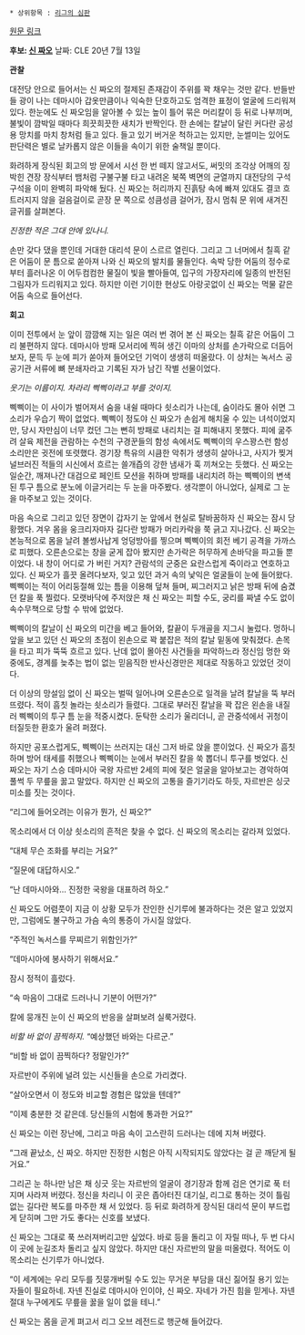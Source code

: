  * 상위항목 : [[리그의 심판]]

[http://na.leagueoflegends.com/board/showthread.php?t=167487 원문 링크]

'''후보: [[신 짜오]]'''
날짜: CLE 20년 7월 13일
 
'''관찰'''
 
대전당 안으로 들어서는 신 짜오의 절제된 존재감이 주위를 꽉 채우는 것만 같다. 반들반들 광이 나는 데마시아 갑옷만큼이나 익숙한 단호하고도 엄격한 표정이 얼굴에 드리워져 있다. 한눈에도 신 짜오임을 알아볼 수 있는 높이 틀어 묶은 머리칼이 등 뒤로 나부끼며, 불빛이 깜박일 때마다 희끗희끗한 새치가 반짝인다. 한 손에는 칼날이 달린 커다란 공성용 망치를 마치 창처럼 들고 있다. 들고 있기 버거운 척하고는 있지만, 눈썰미는 있어도 판단력은 별로 날카롭지 않은 이들을 속이기 위한 술책일 뿐이다.
 
화려하게 장식된 회고의 방 문에서 시선 한 번 떼지 않고서도, 써밋의 조각상 어깨의 징 박힌 견장 장식부터 뱀처럼 구불구불 타고 내려온 북쪽 벽면의 균열까지 대전당의 구석구석을 이미 완벽히 파악해 뒀다. 신 짜오는 허리까지 진흙탕 속에 빠져 있대도 결코 흐트러지지 않을 걸음걸이로 곧장 문 쪽으로 성큼성큼 걸어가, 잠시 멈춰 문 위에 새겨진 글귀를 살펴본다.
 
''진정한 적은 그대 안에 있나니.''
 
손만 갖다 댔을 뿐인데 거대한 대리석 문이 스르르 열린다. 그리고 그 너머에서 칠흑 같은 어둠이 문 틈으로 쏟아져 나와 신 짜오의 발치를 물들인다. 속박 당한 어둠의 정수로부터 흘러나온 이 어두컴컴한 물질이 빛을 빨아들여, 입구의 가장자리에 일종의 반전된 그림자가 드리워지고 있다. 하지만 이런 기이한 현상도 아랑곳없이 신 짜오는 먹물 같은 어둠 속으로 들어선다.
 
 
'''회고'''
 
이미 전투에서 눈 앞이 깜깜해 지는 일은 여러 번 겪어 본 신 짜오는 칠흑 같은 어둠이 그리 불편하지 않다. 데마시아 방패 모서리에 찍혀 생긴 이마의 상처를 손가락으로 더듬어보자, 문득 두 눈에 피가 쏟아져 들어오던 기억이 생생히 떠올랐다. 이 상처는 녹서스 공공기관 서류에 뼈 분쇄자라고 기록된 자가 남긴 작별 선물이었다.
 
''웃기는 이름이지. 차라리 삑삑이라고 부를 것이지.''
 
삑삑이는 이 사이가 벌어져서 숨을 내쉴 때마다 쇳소리가 나는데, 숨이라도 몰아 쉬면 그 소리가 우습기 짝이 없었다. 삑삑이 정도야 신 짜오가 손쉽게 해치울 수 있는 녀석이었지만, 당시 자만심이 너무 컸던 그는 뻔히 방패로 내리치는 걸 피해내지 못했다. 피에 굶주려 살육 제전을 관람하는 수천의 구경꾼들의 함성 속에서도 삑삑이의 우스꽝스런 함성 소리만은 귓전에 또렷했다. 경기장 특유의 시큼한 악취가 생생히 살아나고, 사지가 찢겨 널브러진 적들의 시신에서 흐르는 쓸개즙의 강한 냄새가 훅 끼쳐오는 듯했다. 신 짜오는 일순간, 깨져나간 대검으로 페인트 모션을 취하며 방패를 내리치려 하는 삑삑이의 변색된 투구 틈으로 분노에 이글거리는 두 눈을 마주봤다. 생각뿐이 아니었다, 실제로 그 눈을 마주보고 있는 것이다.
 
마음 속으로 그리고 있던 장면이 갑자기 눈 앞에서 현실로 탈바꿈하자 신 짜오는 잠시 당황했다. 겨우 몸을 웅크리자마자 길다란 방패가 머리카락을 쭉 긁고 지나갔다. 신 짜오는 본능적으로 몸을 날려 볼썽사납게 엉덩방아를 찧으며 삑삑이의 회전 베기 공격을 가까스로 피했다. 오른손으로는 창을 굳게 잡아 봤지만 손가락은 허무하게 손바닥을 파고들 뿐이었다. 내 창이 어디로 가 버린 거지? 관람석의 군중은 요란스럽게 죽이라고 연호하고 있다. 신 짜오가 흘끗 올려다보자, 잊고 있던 과거 속의 낯익은 얼굴들이 눈에 들어왔다. 삑삑이는 적이 어리둥절해 있는 틈을 이용해 덮쳐 들며, 찌그러지고 낡은 방패 뒤에 숨겼던 칼을 푹 찔렀다. 모랫바닥에 주저앉은 채 신 짜오는 피할 수도, 궁리를 짜낼 수도 없이 속수무책으로 당할 수 밖에 없었다.
 
삑삑이의 칼날이 신 짜오의 미간을 베고 들어와, 칼끝이 두개골을 지그시 눌렀다. 멍하니 앞을 보고 있던 신 짜오의 초점이 왼손으로 꽉 붙잡은 적의 칼날 밑동에 맞춰졌다. 손목을 타고 피가 뚝뚝 흐르고 있다. 난데 없이 몰아친 사건들을 파악하느라 정신임 멍한 와중에도, 경계를 늦추는 법이 없는 믿음직한 반사신경만은 제대로 작동하고 있었던 것이다.
 
더 이상의 망설임 없이 신 짜오는 벌떡 일어나며 오른손으로 일격을 날려 칼날을 뚝 부러뜨렸다. 적이 흠칫 놀라는 쇳소리가 들렸다. 그대로 부러진 칼날을 꽉 잡은 왼손을 내질러 삑삑이의 투구 틈 눈을 적중시켰다. 둔탁한 소리가 울리더니, 곧 관중석에서 귀청이 터질듯한 환호가 울려 퍼졌다.
 
하지만 공포스럽게도, 삑삑이는 쓰러지는 대신 그저 바로 앉을 뿐이었다. 신 짜오가 흠칫하며 방어 태세를 취했으나 삑삑이는 눈에서 부러진 칼을 쑥 뽑더니 투구를 벗었다. 신 짜오는 자기 스승 데마시아 국왕 자르반 2세의 피에 젖은 얼굴을 알아보고는 경악하여 풀썩 두 무릎을 꿇고 말았다. 하지만 신 짜오의 고통을 즐기기라도 하듯, 자르반은 싱긋 미소를 짓는 것이다.
 
“리그에 들어오려는 이유가 뭔가, 신 짜오?” 

목소리에서 더 이상 쇳소리의 흔적은 찾을 수 없다. 신 짜오의 목소리는 갈라져 있었다. 

“대체 무슨 조화를 부리는 거요?”
 
“질문에 대답하시오.”
 
“난 데마시아와… 진정한 국왕을 대표하려 하오.” 

신 짜오도 어렴풋이 지금 이 상황 모두가 잔인한 신기루에 불과하다는 것은 알고 있었지만, 그럼에도 불구하고 가슴 속의 통증이 가시질 않았다.
 
“주적인 녹서스를 무찌르기 위함인가?”
 
“데마시아에 봉사하기 위해서요.”
 
잠시 정적이 흘렀다. 

“속 마음이 그대로 드러나니 기분이 어떤가?”

칼에 뭉개진 눈이 신 짜오의 반응을 살펴보려 실룩거렸다.
 
''비할 바 없이 끔찍하지.'' “예상했던 바와는 다르군.”
 
“비할 바 없이 끔찍하다? 정말인가?”

자르반이 주위에 널려 있는 시신들을 손으로 가리켰다.

“살아오면서 이 정도와 비교할 경험은 많았을 텐데?”
 
“이제 충분한 것 같은데. 당신들의 시험에 통과한 거요?” 

신 짜오는 이런 장난에, 그리고 마음 속이 고스란히 드러나는 데에 지쳐 버렸다.
 
“그래 끝났소, 신 짜오. 하지만 진정한 시험은 아직 시작되지도 않았다는 걸 곧 깨닫게 될 거요.”
 
그리곤 눈 하나만 남은 채 싱긋 웃는 자르반의 얼굴이 경기장과 함께 검은 연기로 푹 터지며 사라져 버렸다. 정신을 차리니 이 곳은 좁아터진 대기실, 리그로 통하는 것이 틀림 없는 길다란 복도를 마주한 채 서 있었다. 등 뒤로 화려하게 장식된 대리석 문이 부드럽게 닫히며 그만 가도 좋다는 신호를 보냈다.
 
신 짜오는 그대로 푹 쓰러져버리고만 싶었다. 바로 등을 돌리고 이 자릴 떠나, 두 번 다시 이 곳에 눈길조차 돌리고 싶지 않았다. 하지만 대신 자르반의 말을 떠올렸다. 적어도 이 목소리는 신기루가 아니었다.
 
“이 세계에는 우리 모두를 짓뭉개버릴 수도 있는 무거운 부담을 대신 짊어질 용기 있는 자들이 필요하네. 자넨 진실로 데마시아 인이야, 신 짜오. 자네가 가진 힘을 믿게나. 자넨 절대 누구에게도 무릎을 꿇을 일이 없을 테니.”
 
신 짜오는 몸을 곧게 펴고서 리그 오브 레전드로 행군해 들어갔다.
